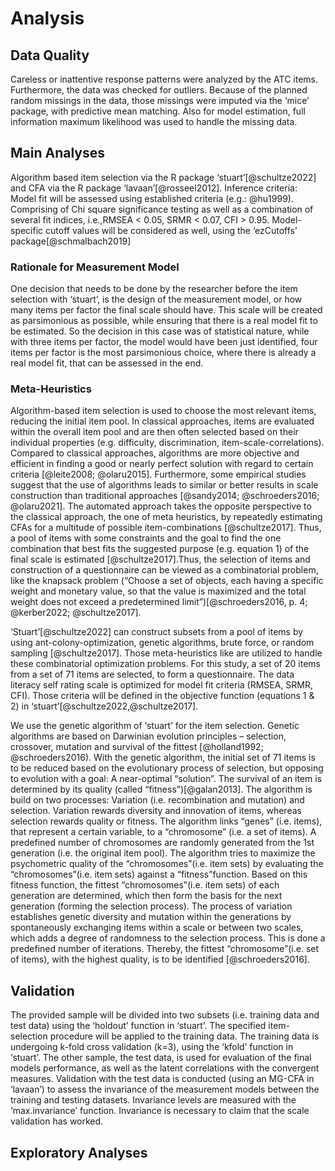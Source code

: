 # Analysis

## Data Quality 
Careless or inattentive response patterns were analyzed by the ATC items. Furthermore, the data was checked for outliers. Because of the planned random missings in the data, those missings were imputed via the 'mice' package, with predictive mean matching. Also for model estimation, full information maximum likelihood was used to handle the missing data. 

## Main Analyses
Algorithm based item selection via the R package ‘stuart’[@schultze2022] and CFA via the R package ‘lavaan’[@rosseel2012]. Inference criteria: Model fit will be assessed using established criteria (e.g.: @hu1999). Comprising of Chi square significance testing as well as a combination of several fit indices, i.e.,RMSEA < 0.05, SRMR < 0.07, CFI > 0.95. Model-specific cutoff values will be considered as well, using the ‘ezCutoffs’ package[@schmalbach2019]

### Rationale for Measurement Model
One decision that needs to be done by the researcher before the item selection with 'stuart', is the design of the measurement model, or how many items per factor the final scale should have.
This scale will be created as parsimonious as possible, while ensuring that there is a real model fit to be estimated. So the decision in this case was of statistical nature, while with three items per factor, the model would have been just identified, four items per factor is the most parsimonious choice, where there is already a real model fit, that can be assessed in the end.

### Meta-Heuristics
Algorithm-based item selection is used to choose the most relevant items, reducing the initial item pool. In classical approaches, items are evaluated within the overall item pool and are then often selected based on their individual properties (e.g. difficulty, discrimination, item-scale-correlations).
Compared to classical approaches, algorithms are more objective and efficient in finding a good or nearly perfect solution with regard to certain criteria [@leite2008; @olaru2015]. Furthermore, some empirical studies suggest that the use of algorithms leads to similar or better results in scale construction than traditional approaches [@sandy2014; @schroeders2016; @olaru2021]. The automated approach takes the opposite perspective to the classical approach, the one of meta heuristics, by repeatedly estimating CFAs for a multitude of possible item-combinations [@schultze2017]. Thus, a pool of items with some constraints and the goal to find the one combination that best fits the suggested purpose (e.g. equation 1) of the final scale is estimated [@schultze2017].Thus, the selection of items and construction of a questionnaire can be viewed as a combinatorial problem, like the knapsack problem (“Choose a set of objects, each having a specific weight and monetary value, so that the value is maximized and the total weight does not exceed a predetermined limit”)[@schroeders2016, p. 4; @kerber2022; @schultze2017].
\begin{center}
$\Phi = F(\textrm{RMSEA}) + F(CFI)+ F(\textrm{SRMR}) + F(\omega) + F(\nu)$ (1)
\end{center}

'Stuart'[@schultze2022] can construct subsets from a pool of items by using ant-colony-optimization, genetic algorithms, brute force, or random sampling [@schultze2017]. Those meta-heuristics like are utilized to handle these combinatorial optimization problems. 
For this study, a set of 20 items from a set of 71 items are selected, to form a questionnaire. The data literacy self rating scale is optimized for model fit criteria (RMSEA, SRMR, CFI). Those criteria will be defined in the objective function (equations 1 & 2) in ‘stuart’[@schultze2022,@schultze2017]. 

\begin{center}
$\Phi = \frac{1}{1 + \exp(-10 \cdot (\omega - 0.6))} + 0.5 \cdot \left(1 - \frac{1}{1 + \exp(-100 \cdot (\textrm{RMSEA} - 0.05))}\right) + 0.5 \cdot \left(1 - \frac{1}{1 + \exp(-100 \cdot (\textrm{SRMR} - 0.06))}\right) - (\textrm{sd}(\nu) - 1.62)^2 + 1.62^2 + 10^{-6}$ (2)
\end{center}

We use the genetic algorithm of 'stuart' for the item selection. Genetic algorithms are based on Darwinian evolution principles – selection, crossover, mutation and survival of the fittest [@holland1992; @schroeders2016). With the genetic algorithm, the initial set of 71 items is to be reduced based on the evolutionary process of selection, but opposing to evolution with a goal: A near-optimal "solution". The survival of an item is determined by its quality (called “fitness”)[@galan2013]. The algorithm is build on two processes: Variation (i.e. recombination and mutation) and selection. Variation rewards diversity and innovation of items, whereas selection rewards quality or fitness. The algorithm links "genes" (i.e. items), that represent a certain variable, to a "chromosome" (i.e. a set of items). A predefined number of chromosomes are randomly generated from the 1st generation (i.e. the original item pool). The algorithm tries to maximize the psychometric quality of the "chromosomes"(i.e. item sets) by evaluating the "chromosomes"(i.e. item sets) against a “fitness”function. Based on this fitness function, the fittest "chromosomes"(i.e. item sets) of each generation are determined, which then form the basis for the next generation (forming the selection process). The process of variation establishes genetic diversity and mutation within the generations by spontaneously exchanging items within a scale or between two scales, which adds a degree of randomness to the selection process. This is done a predefined number of iterations. Thereby, the fittest "chromosome"(i.e. set of items), with the highest quality, is to be identified [@schroeders2016]. 

## Validation
The provided sample will be divided into two subsets (i.e. training data and test data) using the ‘holdout' function in ‘stuart’. The specified item-selection procedure will be applied to the training data. The training data is undergoing k-fold cross validation (k=3), using the ‘kfold’ function in ‘stuart’. The other sample, the test data, is used for evaluation of the final models performance, as well as the latent correlations with the convergent measures.
Validation with the test data is conducted (using an MG-CFA in ‘lavaan’) to assess the invariance of the measurement models between the training and testing datasets. Invariance levels are measured with the ‘max.invariance' function. Invariance is necessary to claim that the scale validation has worked.

## Exploratory Analyses

